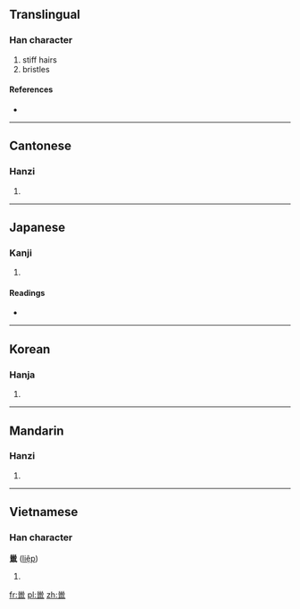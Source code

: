 {{also|鬣}}
==Translingual==

===Han character===
{{Han char|rn=47|rad=巛|as=12|sn=15|four=|canj=女女田大女 (VVWKV)}}

# stiff hairs
# bristles

====References====
* {{Han ref|kx=0324.220|dkj=08702|dj=0625.160|hdz=21098.180|uh=5DE4|ud=24036}}

----

==Cantonese==

===Hanzi===
{{yue-hanzi|jyut=[[lip6]]|y=[[lip6]]}}

# {{defn|lang=yue|sort=巛12}}

----

==Japanese==

===Kanji===
{{ja-kanji|grade=9|rs=巛12}}

# {{defn|lang=ja|sort=巛12}}

====Readings====
* {{ja-readings|on=[[れふ]] (refu)|kun=[[たてがみ]] (tategami), [[もと]] (moto)}}

----

==Korean==

===Hanja===
{{ko-hanja|hangeul=렵>엽|eumhun=|rv=ryeop>yeop|mr=ryŏp>yŏp|y=lyep>yep}}

# {{defn|lang=ko|sort=巛12}}

----

==Mandarin==

===Hanzi===
{{cmn-hanzi|pin=[[liē]] ([[lie4]])|wg=lieh<sup>4</sup>}}

# {{defn|lang=cmn|sort=巛12}}

----

==Vietnamese==

===Han character===
'''巤''' ([[liệp]])

# {{defn|lang=vi}}

[[fr:巤]]
[[pl:巤]]
[[zh:巤]]